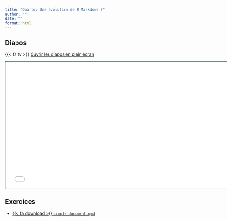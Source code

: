 ```yaml
---
title: "Quarto: Une évolution de R Markdown ?"
author: ""
date: ""
format: html
---
```


## Diapos

{{< fa tv >}} [Ouvrir les diapos en plein écran](1-quarto-kesako.html)

```{=html}
<iframe class="slide-deck" src="1-quarto-kesako.html" height="420" width="747" style="border: 1px solid #123233;"></iframe>
```

## Exercices

-   <a href="https://raw.githubusercontent.com/cderv/tuto-quarto-rr-2023/main/exercises/simple-document.qmd">{{< fa download >}} `simple-document.qmd`</i></a>
